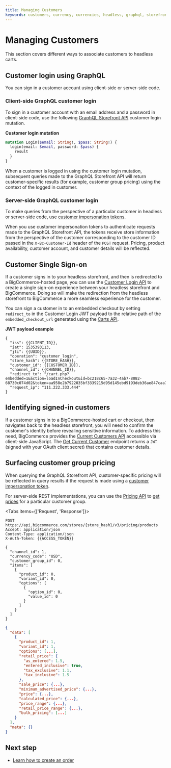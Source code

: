 ```yaml
---
title: Managing Customers
keywords: customers, currency, currencies, headless, graphql, storefronts,  
---
```


# Managing Customers

This section covers different ways to associate customers to headless carts.

## Customer login using GraphQL

You can sign in a customer account using client-side or server-side code.

### Client-side GraphQL customer login

To sign in a customer account with an email address and a password in client-side code, use the following [GraphQL Storefront API](/api-docs/storefront/graphql/graphql-storefront-api-overview) customer login mutation.

**Customer login mutation**

```graphql showLineNumbers copy
mutation Login($email: String!, $pass: String!) {
  login(email: $email, password: $pass) {
    result
  }
}
```

When a customer is logged in using the customer login mutation, subsequent queries made to the GraphQL Storefront API will return customer-specific results (for example, customer group pricing) using the context of the logged in customer.

### Server-side GraphQL customer login

To make queries from the perspective of a particular customer in headless or server-side code, use [customer impersonation tokens](/api-docs/storefront/graphql/graphql-storefront-api-overview#customer-impersonation-tokens).

When you use customer impersonation tokens to authenticate requests made to the GraphQL Storefront API, the tokens receive store information from the perspective of the customer corresponding to the customer ID passed in the `X-Bc-Customer-Id` header of the `POST` request. Pricing, product availability, customer account, and customer details will be reflected.

## Customer Single Sign-on

If a customer signs in to your headless storefront, and then is redirected to a BigCommerce-hosted page, you can use the [Customer Login API](/api-docs/storefront/customer-login-api) to create a single sign-on experience between your headless storefront and BigCommerce. Doing so will make the redirection from the headless storefront to BigCommerce a more seamless experience for the customer.

You can sign a customer in to an embedded checkout by setting `redirect_to` in the Customer Login JWT payload to the relative path of the `embedded_checkout_url` generated using the [Carts API](/docs/rest-management/carts).

**JWT payload example**

```http showLineNumbers copy
{
  "iss": {{CLIENT_ID}},
  "iat": 1535393113,
  "jti": {{UUID}},
  "operation": "customer_login",
  "store_hash": {{STORE_HASH}},
  "customer_id": {{CUSTOMER_ID}},
  "channel_id": {{CHANNEL_ID}},
  "redirect_to": "/cart.php?embedded=1&action=loadInCheckout&id=bc218c65-7a32-4ab7-8082-68730c074d02&token=aa958e2b7922035bf3339215d95d145ebd9193deb36ae847caa780aa2e003e4b",
  "request_ip": "111.222.333.444"
}
```

## Identifying signed-in customers

If a customer signs in to a BigCommerce-hosted cart or checkout, then navigates back to the headless storefront, you will need to confirm the customer's identity before revealing sensitive information.
To address this need, BigCommerce provides the [Current Customers API](/api-docs/storefront/current-customer-api) accessible via client-side JavaScript. The [Get Current Customer](/docs/storefront-auth/current-customer#get-current-customer) endpoint returns a `JWT` (signed with your OAuth client secret) that contains customer details.

## Surfacing customer group pricing

When querying the GraphQL Storefront API, customer-specific pricing will be reflected in query results if the request is made using a [customer impersonation token](/api-docs/storefront/graphql/graphql-storefront-api-overview#customer-impersonation-tokens).

For server-side REST implementations, you can use the [Pricing API](/docs/rest-management/pricing) to [get prices](/docs/rest-management/pricing/products#get-prices-batch) for a particular customer group.

<Tabs items={['Request', 'Response']}>
<Tab>

```http filename="Example request: Get Prices" showLineNumbers copy
POST https://api.bigcommerce.com/stores/{store_hash}/v3/pricing/products
Accept: application/json
Content-Type: application/json
X-Auth-Token: {{ACCESS_TOKEN}}

{
  "channel_id": 1,
  "currency_code": "USD",
  "customer_group_id": 0,
  "items": [
    {
      "product_id": 0,
      "variant_id": 0,
      "options": [
        {
          "option_id": 0,
          "value_id": 0
        }
      ]
    }
  ]
}
```

</Tab>
<Tab>

```json filename="Example response: Get Prices" showLineNumbers copy
{
  "data": [
    {
      "product_id": 1,
      "variant_id": 1,
      "options": [...],
      "retail_price": {
        "as_entered": 1.5,
        "entered_inclusive": true,
        "tax_exclusive": 1.1,
        "tax_inclusive": 1.5
      },
      "sale_price": {...},
      "minimum_advertised_price": {...},
      "price": {...},
      "calculated_price": {...},
      "price_range": {...},
      "retail_price_range": {...},
      "bulk_pricing": [...]
    }
  ],
  "meta": {}
}
```
</Tab>
</Tabs>

## Next step

- [Learn how to create an order](/api-docs/storefronts/guide/orders)
